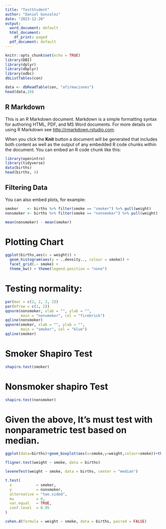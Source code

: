 ```yaml
---
title: "TestStudent"
author: "Daniel Gonzalez"
date: "2023-12-20"
output:
  word_document: default
  html_document:
    df_print: paged
  pdf_document: default
---
```


```r
knitr::opts_chunk$set(echo = TRUE)
library(DBI)
library(dplyr)
library(dbplyr)
library(odbc)
dbListTables(con)


```

```r
data <- dbReadTable(con, "afirmaciones")
head(data,10)
```

## R Markdown

This is an R Markdown document. Markdown is a simple formatting syntax for authoring HTML, PDF, and MS Word documents. For more details on using R Markdown see <http://rmarkdown.rstudio.com>.

When you click the **Knit** button a document will be generated that includes both content as well as the output of any embedded R code chunks within the document. You can embed an R code chunk like this:

```r
library(openintro)
library(tidyverse)
data(births)
head(births, 4)
```

## Filtering Data

You can also embed plots, for example:

```r
smoker    <- births %>% filter(smoke == "smoker") %>% pull(weight)
nonsmoker <- births %>% filter(smoke == "nonsmoker") %>% pull(weight)

mean(nonsmoker) - mean(smoker)
```

# Plotting Chart

```r
ggplot(births,aes(x = weight)) + 
  geom_histogram(aes(y = ..density.., colour = smoke)) +
  facet_grid(.~ smoke) +
  theme_bw() + theme(legend.position = "none")
```

# **Testing normality:**

```r
par(mar = c(2, 2, 2, 2))
par(mfrow = c(1, 2))
qqnorm(nonsmoker, xlab = "", ylab = "",
       main = "nonsmoker", col = "firebrick")
qqline(nonsmoker)
qqnorm(smoker, xlab = "", ylab = "",
       main = "smoker", col = "blue")
qqline(smoker)
```

# Smoker Shapiro Test

```r
shapiro.test(smoker)
```

# Nonsmoker shapiro Test

```r
shapiro.test(nonsmoker)
```

# Given the above, It's must test with nonparametric test based on median.

```r
ggplot(data=births)+geom_boxplot(aes(x=smoke,y=weight,colour=smoke))+theme_bw()+theme(legend.position = "none")
```

```r
fligner.test(weight ~ smoke, data = births)
```

```r
leveneTest(weight ~ smoke, data = births, center = "median")
```

```r
t.test(
  x           = smoker,
  y           = nonsmoker,
  alternative = "two.sided",
  mu          = 0,
  var.equal   = TRUE,
  conf.level  = 0.95
)
```

```r
cohen.d(formula = weight ~ smoke, data = births, paired = FALSE)
```
